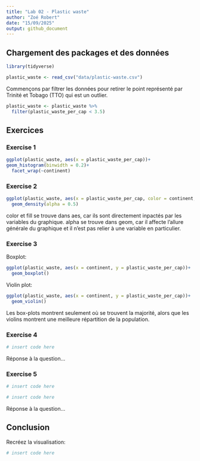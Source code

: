 ```yaml
---
title: "Lab 02 - Plastic waste"
author: "Zoé Robert"
date: "15/09/2025"
output: github_document
---
```


## Chargement des packages et des données

```r
library(tidyverse) 
```

```r
plastic_waste <- read_csv("data/plastic-waste.csv")
```

Commençons par filtrer les données pour retirer le point représenté par Trinité et Tobago (TTO) qui est un outlier.

```r
plastic_waste <- plastic_waste %>%
  filter(plastic_waste_per_cap < 3.5)
```


## Exercices

### Exercise 1


```r
ggplot(plastic_waste, aes(x = plastic_waste_per_cap))+
geom_histogram(binwidth = 0.2)+
  facet_wrap(~continent)
```

### Exercise 2

```r
ggplot(plastic_waste, aes(x = plastic_waste_per_cap, color = continent, fill = continent))+
  geom_density(alpha = 0.5)
```

color et fill se trouve dans aes, car ils sont directement inpactés par les variables du graphique. alpha se trouve dans geom, car il affecte l'allure générale du graphique et il n'est pas relier à une variable en particulier. 

### Exercise 3

Boxplot:

```r
ggplot(plastic_waste, aes(x = continent, y = plastic_waste_per_cap))+
  geom_boxplot()
```

Violin plot:

```r
ggplot(plastic_waste, aes(x = continent, y = plastic_waste_per_cap))+
  geom_violin()
```

Les box-plots montrent seulement où se trouvent la majorité, alors que les violins montrent une meilleure répartition de la population.

### Exercise 4


```r
# insert code here
```

Réponse à la question...

### Exercise 5


```r
# insert code here
```

```r
# insert code here
```

Réponse à la question...

## Conclusion

Recréez la visualisation:

```r
# insert code here
```
